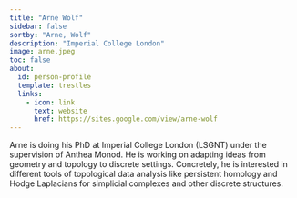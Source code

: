 ```yaml
---
title: "Arne Wolf"
sidebar: false
sortby: "Arne, Wolf"
description: "Imperial College London"
image: arne.jpeg
toc: false
about:
  id: person-profile
  template: trestles
  links:
    - icon: link
      text: website
      href: https://sites.google.com/view/arne-wolf
---
```



Arne is doing his PhD at Imperial College London (LSGNT) under the supervision of Anthea Monod. He is working on adapting ideas from geometry and topology to discrete settings. Concretely, he is interested in different tools of topological data analysis like persistent homology and Hodge Laplacians for simplicial complexes and other discrete structures.
